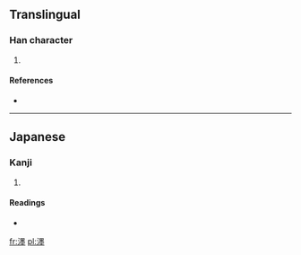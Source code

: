 ==Translingual==

===Han character===
{{Han char|rn=85|rad=水|as=15|sn=18|four=|canj=水田土土 (EWGG)}}

# {{defn|Han|sort=水15}}

====References====
* {{Han ref|kx=0657.361|hdz=31769.051|uh=6FF9|ud=28665}}

----

==Japanese==

===Kanji===
{{ja-kanji|grade=|rs=水15}}

# {{defn|Japanese|sort=水15}}

====Readings====
* {{ja-readings|on=|kun=[[ぼく]] (boku)}}

[[fr:濹]]
[[pl:濹]]
